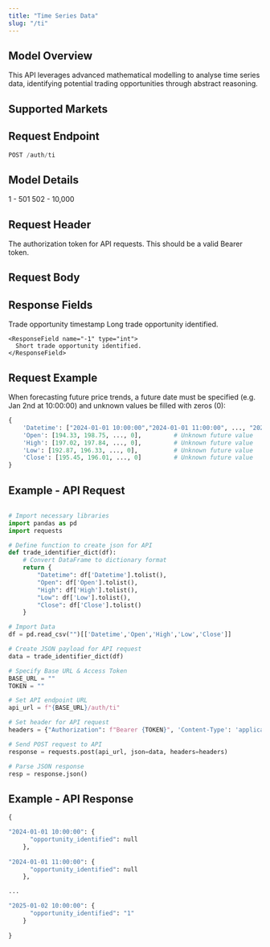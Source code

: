 ```yaml
---
title: "Time Series Data"
slug: "/ti"
---
```


## Model Overview

This API leverages advanced mathematical modelling to analyse time series data, identifying potential trading opportunities through abstract reasoning.

## Supported Markets

<CardGroup cols={3}>
  <Card title="Bonds" icon="landmark" />

  <Card title="Commodities" icon="ship" />

  <Card title="Cryptocurrencies" icon="bitcoin" />

  <Card title="Derivatives" icon="layer-group" />

  <Card title="Equities" icon="chart-line" />

  <Card title="Foreign Exchange" icon="money-bill-transfer" />

  <Card title="Indices" icon="chart-bar" />

  <Card title="Tokenised Assets" icon="square" />
</CardGroup>

## Request Endpoint

```python
POST /auth/ti 
```

## Model Details

<CardGroup cols={2}>
  <Card title="Mandatory Time Periods">
    1 - 501
  </Card>

  <Card title="Optional Time Periods">
    502 - 10,000
  </Card>
</CardGroup>

## Request Header

<ParamField header="Authorization" type="string" required>
  The authorization token for API requests. This should be a valid Bearer token.
</ParamField>

## Request Body

<ParamField body="Datetime" type="list" required />

<ParamField body="Open" type="list" required />

<ParamField body="High" type="list" required />

<ParamField body="Low" type="list" required />

<ParamField body="Close" type="list" required />

## Response Fields

<ResponseField name="datetime" type="string">
  Trade opportunity timestamp
</ResponseField>

<ResponseField name="opportunity_identified" type="string">
  <Expandable title="Options">
    <ResponseField name="1" type="int">
      Long trade opportunity identified.
    </ResponseField>

    <ResponseField name="-1" type="int">
      Short trade opportunity identified.
    </ResponseField>
  </Expandable>
</ResponseField>

## Request Example

When forecasting future price trends, a future date must be specified (e.g. Jan 2nd at 10:00:00) and unknown values be filled with zeros (0):

```python
{
    'Datetime': ["2024-01-01 10:00:00","2024-01-01 11:00:00", ..., "2025-01-02 10:00:00"],
    'Open': [194.33, 198.75, ..., 0],         # Unknown future value
    'High': [197.02, 197.84, ..., 0],         # Unknown future value
    'Low': [192.87, 196.33, ..., 0],          # Unknown future value
    'Close': [195.45, 196.01, ..., 0]         # Unknown future value
}
```

## Example - API Request

```python

# Import necessary libraries
import pandas as pd
import requests

# Define function to create json for API 
def trade_identifier_dict(df):
    # Convert DataFrame to dictionary format
    return {
        "Datetime": df['Datetime'].tolist(),
        "Open": df['Open'].tolist(),
        "High": df['High'].tolist(),
        "Low": df['Low'].tolist(),
        "Close": df['Close'].tolist()
    }

# Import Data
df = pd.read_csv("")[['Datetime','Open','High','Low','Close']]

# Create JSON payload for API request
data = trade_identifier_dict(df)

# Specify Base URL & Access Token
BASE_URL = ""
TOKEN = ""

# Set API endpoint URL
api_url = f"{BASE_URL}/auth/ti"

# Set header for API request
headers = {"Authorization": f"Bearer {TOKEN}", 'Content-Type': 'application/json'}

# Send POST request to API
response = requests.post(api_url, json=data, headers=headers)

# Parse JSON response
resp = response.json()
```

## Example - API Response

```python
{

"2024-01-01 10:00:00": {
      "opportunity_identified": null
    },
    
"2024-01-01 11:00:00": {
      "opportunity_identified": null
    },

...

"2025-01-02 10:00:00": {
      "opportunity_identified": "1"
    }
    
}
```